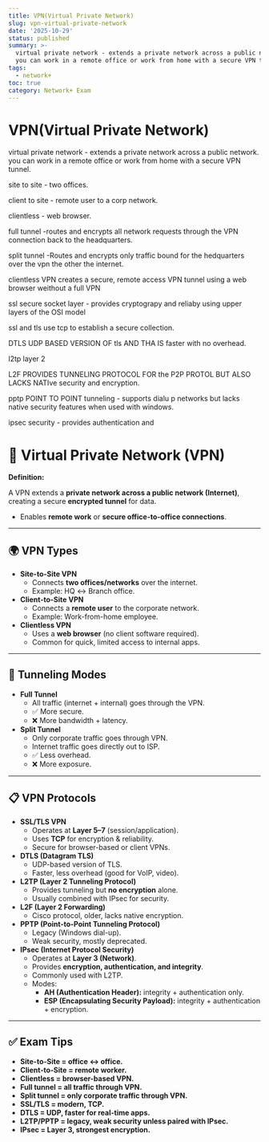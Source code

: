 ```yaml
---
title: VPN(Virtual Private Network)
slug: vpn-virtual-private-network
date: '2025-10-29'
status: published
summary: >-
  virtual private network - extends a private network across a public network.
  you can work in a remote office or work from home with a secure VPN tunnel.
tags:
  - network+
toc: true
category: Network+ Exam
---
```


# VPN(Virtual Private Network)

virtual private network - extends a private network across a public network. you can work in a remote office or work from home with a secure VPN tunnel. 

site to site - two offices. 

client to site - remote user to a corp network. 

clientless - web browser.

full tunnel -routes and encrypts all network requests through the VPN connection back to the headquarters. 

split tunnel -Routes and encrypts only traffic bound for the hedquarters over the vpn the other the internet. 

clientless VPN creates a secure, remote access VPN tunnel using a web browser weithout a full VPN 

ssl secure socket layer - provides cryptograpy and reliaby using upper layers of the OSI model 

ssl and tls use tcp to establish a secure collection. 

DTLS UDP BASED VERSION OF tls AND THA IS faster with no overhead. 

l2tp layer 2 

L2F PROVIDES TUNNELING PROTOCOL FOR the P2P PROTOL BUT ALSO LACKS NATIve security and encryption. 

pptp POINT TO POINT  tunneling - supports dialu p networks but lacks native security features when used with windows. 

ipsec security - provides authentication and 

# 🔐 Virtual Private Network (VPN)

**Definition:**

A VPN extends a **private network across a public network (Internet)**, creating a secure **encrypted tunnel** for data.

- Enables **remote work** or **secure office-to-office connections**.

---

## 🌍 VPN Types

- **Site-to-Site VPN**
    - Connects **two offices/networks** over the internet.
    - Example: HQ ↔ Branch office.
- **Client-to-Site VPN**
    - Connects a **remote user** to the corporate network.
    - Example: Work-from-home employee.
- **Clientless VPN**
    - Uses a **web browser** (no client software required).
    - Common for quick, limited access to internal apps.

---

## 🚦 Tunneling Modes

- **Full Tunnel**
    - All traffic (internet + internal) goes through the VPN.
    - ✅ More secure.
    - ❌ More bandwidth + latency.
- **Split Tunnel**
    - Only corporate traffic goes through VPN.
    - Internet traffic goes directly out to ISP.
    - ✅ Less overhead.
    - ❌ More exposure.

---

## 📋 VPN Protocols

- **SSL/TLS VPN**
    - Operates at **Layer 5–7** (session/application).
    - Uses **TCP** for encryption & reliability.
    - Secure for browser-based or client VPNs.
- **DTLS (Datagram TLS)**
    - UDP-based version of TLS.
    - Faster, less overhead (good for VoIP, video).
- **L2TP (Layer 2 Tunneling Protocol)**
    - Provides tunneling but **no encryption** alone.
    - Usually combined with IPsec for security.
- **L2F (Layer 2 Forwarding)**
    - Cisco protocol, older, lacks native encryption.
- **PPTP (Point-to-Point Tunneling Protocol)**
    - Legacy (Windows dial-up).
    - Weak security, mostly deprecated.
- **IPsec (Internet Protocol Security)**
    - Operates at **Layer 3 (Network)**.
    - Provides **encryption, authentication, and integrity**.
    - Commonly used with L2TP.
    - Modes:
        - **AH (Authentication Header):** integrity + authentication only.
        - **ESP (Encapsulating Security Payload):** integrity + authentication + encryption.

---

## ✅ Exam Tips

- **Site-to-Site = office ↔ office.**
- **Client-to-Site = remote worker.**
- **Clientless = browser-based VPN.**
- **Full tunnel = all traffic through VPN.**
- **Split tunnel = only corporate traffic through VPN.**
- **SSL/TLS = modern, TCP.**
- **DTLS = UDP, faster for real-time apps.**
- **L2TP/PPTP = legacy, weak security unless paired with IPsec.**
- **IPsec = Layer 3, strongest encryption.**

